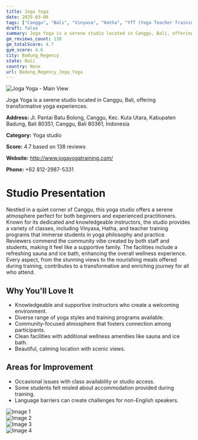```yaml
---
title: Joga Yoga
date: 2025-03-08
tags: ["Canggu", "Bali", "Vinyasa", "Hatha", "YTT (Yoga Teacher Training)", "calming atmosphere", "community-focused", "Badung Regency"]  
draft: false
summary: Joga Yoga is a serene studio located in Canggu, Bali, offering transformative yoga experiences.
gm_reviews_count: 138
gm_totalScore: 4.7
gym_score: 4.6
city: Badung_Regency
state: Bali
country: None
url: Badung_Regency_Joga_Yoga
---
```


<div className="aspect-[16/9] relative my-8">
  <img 
    src="https://lh5.googleusercontent.com/p/AF1QipOIErRsSjc69D1C0R3llKmk7jBkT8Icrr5LEvuW=w1920-h1080-k-no"
    alt="Joga Yoga - Main View"
    className="object-cover absolute inset-0 w-full h-full rounded-lg"
  />
</div>

Joga Yoga is a serene studio located in Canggu, Bali, offering transformative yoga experiences.

**Address:** Jl. Pantai Batu Bolong, Canggu, Kec. Kuta Utara, Kabupaten Badung, Bali 80351, Canggu, Bali 80361, Indonesia

**Category:** Yoga studio

**Score:** 4.7 based on 138 reviews

**Website:** http://www.jogayogatraining.com/

**Phone:** +62 812-2987-5331

# Studio Presentation

Nestled in a quiet corner of Canggu, this yoga studio offers a serene atmosphere perfect for both beginners and experienced practitioners. Known for its dedicated and knowledgeable instructors, the studio provides a variety of classes, including Vinyasa, Hatha, and teacher training programs that immerse students in yoga philosophy and practice. Reviewers commend the community vibe created by both staff and students, making it feel like a supportive family. The facilities include a refreshing sauna and ice bath, enhancing the overall wellness experience. Every aspect, from the stunning views to the nourishing meals offered during training, contributes to a transformative and enriching journey for all who attend.

## Why You'll Love It

- Knowledgeable and supportive instructors who create a welcoming environment.
- Diverse range of yoga styles and training programs available.
- Community-focused atmosphere that fosters connection among participants.
- Clean facilities with additional wellness amenities like sauna and ice bath.
- Beautiful, calming location with scenic views.

## Areas for Improvement

- Occasional issues with class availability or studio access.
- Some students felt misled about accommodation provided during training.
- Language barriers can create challenges for non-English speakers.

<div className="grid grid-cols-1 xl:grid-cols-2 gap-4 my-8">
<div className="aspect-[4/3] relative"><img src="https://lh3.googleusercontent.com/p/AF1QipOEQ6efS1kLqKrtZpl8_1ru6wkl52RDUbkMvzMO=w1920-h1080-k-no" alt="Image 1" className="object-cover absolute inset-0 w-full h-full rounded-lg" /></div>
<div className="aspect-[4/3] relative"><img src="https://lh5.googleusercontent.com/p/AF1QipOCHJ9xxcC_yJyBDQYfzDjhjzeejFo4qm-FiC6l=w1920-h1080-k-no" alt="Image 2" className="object-cover absolute inset-0 w-full h-full rounded-lg" /></div>
<div className="aspect-[4/3] relative"><img src="https://lh5.googleusercontent.com/p/AF1QipNZTzhBUZC6kp2tSwU-kfg6P4-CdbCoZQXAO_I1=w1920-h1080-k-no" alt="Image 3" className="object-cover absolute inset-0 w-full h-full rounded-lg" /></div>
<div className="aspect-[4/3] relative"><img src="https://lh5.googleusercontent.com/p/AF1QipO5v_Sbz6Mfpx5A-EI3Q1tSc0FS5bObC6Iai8ZV=w1920-h1080-k-no" alt="Image 4" className="object-cover absolute inset-0 w-full h-full rounded-lg" /></div>
</div>